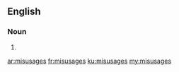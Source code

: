 ==English==

===Noun===
{{head|en|plural}}

# {{plural of|misusage|lang=en|nocat=1}}

[[ar:misusages]]
[[fr:misusages]]
[[ku:misusages]]
[[my:misusages]]